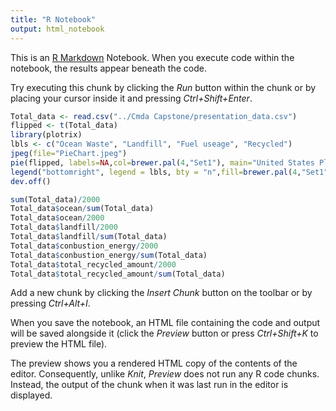 ---
title: "R Notebook"
output: html_notebook
---

This is an [R Markdown](http://rmarkdown.rstudio.com) Notebook. When you execute code within the notebook, the results appear beneath the code. 

Try executing this chunk by clicking the *Run* button within the chunk or by placing your cursor inside it and pressing *Ctrl+Shift+Enter*. 

```{r}
Total_data <- read.csv("../Cmda Capstone/presentation_data.csv")
flipped <- t(Total_data)
library(plotrix)
lbls <- c("Ocean Waste", "Landfill", "Fuel useage", "Recycled")
jpeg(file="PieChart.jpeg")
pie(flipped, labels=NA,col=brewer.pal(4,"Set1"), main="United States Plastic Disposal",border="white", cex=0.8)
legend("bottomright", legend = lbls, bty = "n",fill=brewer.pal(4,"Set1"))
dev.off()
```

```{r}
sum(Total_data)/2000
Total_data$ocean/sum(Total_data)
Total_data$ocean/2000
Total_data$landfill/2000
Total_data$landfill/sum(Total_data)
Total_data$conbustion_energy/2000
Total_data$conbustion_energy/sum(Total_data)
Total_data$total_recycled_amount/2000
Total_data$total_recycled_amount/sum(Total_data)
```

Add a new chunk by clicking the *Insert Chunk* button on the toolbar or by pressing *Ctrl+Alt+I*.

When you save the notebook, an HTML file containing the code and output will be saved alongside it (click the *Preview* button or press *Ctrl+Shift+K* to preview the HTML file).

The preview shows you a rendered HTML copy of the contents of the editor. Consequently, unlike *Knit*, *Preview* does not run any R code chunks. Instead, the output of the chunk when it was last run in the editor is displayed.
